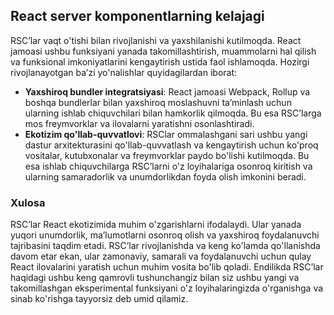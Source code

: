 ## React server komponentlarning kelajagi 

RSC’lar vaqt o'tishi bilan rivojlanishi va yaxshilanishi kutilmoqda. React jamoasi ushbu funksiyani yanada takomillashtirish, muammolarni hal qilish va funksional imkoniyatlarini kengaytirish ustida faol ishlamoqda. Hozirgi rivojlanayotgan ba’zi yo'nalishlar quyidagilardan iborat:
- **Yaxshiroq bundler integratsiyasi**: React jamoasi Webpack, Rollup va boshqa bundlerlar bilan yaxshiroq moslashuvni ta’minlash uchun ularning ishlab chiquvchilari bilan hamkorlik qilmoqda. Bu esa RSC’larga mos freymvorklar va ilovalarni yaratishni osonlashtiradi.
- **Ekotizim qo'llab-quvvatlovi**: RSClar ommalashgani sari ushbu yangi dastur arxitekturasini qo'llab-quvvatlash va kengaytirish uchun ko'proq vositalar, kutubxonalar va freymvorklar paydo bo'lishi kutilmoqda. Bu esa ishlab chiquvchilarga RSC’larni o'z loyihalariga osonroq kiritish va ularning samaradorlik va unumdorlikdan foyda olish imkonini beradi.


### Xulosa
RSC’lar React ekotizimida muhim o'zgarishlarni ifodalaydi. Ular yanada yuqori unumdorlik, ma’lumotlarni osonroq olish va yaxshiroq foydalanuvchi tajribasini taqdim etadi. RSC’lar rivojlanishda va keng ko'lamda qo'llanishda davom etar ekan, ular zamonaviy, samarali va foydalanuvchi uchun qulay React ilovalarini yaratish uchun muhim vosita bo'lib qoladi. Endilikda RSC’lar haqidagi ushbu keng qamrovli tushunchangiz bilan siz ushbu yangi va takomillashgan eksperimental funksiyani o'z loyihalaringizda o'rganishga va sinab ko'rishga tayyorsiz deb umid qilamiz.
